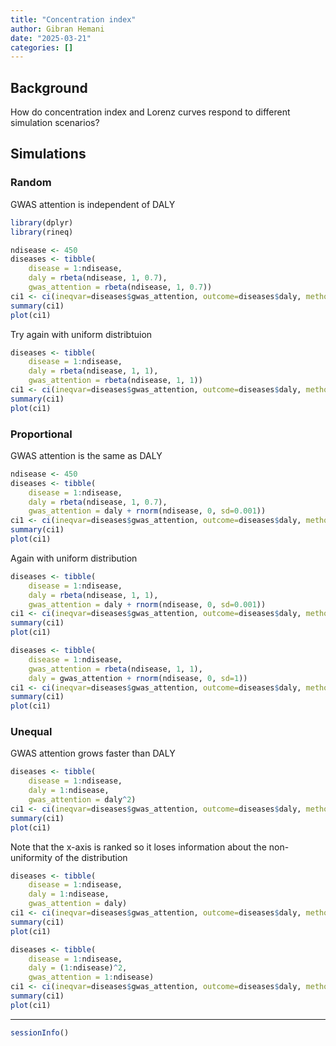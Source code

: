 ```yaml
---
title: "Concentration index"
author: Gibran Hemani
date: "2025-03-21"
categories: []
---
```


## Background

How do concentration index and Lorenz curves respond to different simulation scenarios?


## Simulations

### Random

GWAS attention is independent of DALY

```r
library(dplyr)
library(rineq)

ndisease <- 450
diseases <- tibble(
    disease = 1:ndisease, 
    daly = rbeta(ndisease, 1, 0.7), 
    gwas_attention = rbeta(ndisease, 1, 0.7))
ci1 <- ci(ineqvar=diseases$gwas_attention, outcome=diseases$daly, method="direct")
summary(ci1)
plot(ci1)
```

Try again with uniform distribtuion

```r
diseases <- tibble(
    disease = 1:ndisease, 
    daly = rbeta(ndisease, 1, 1), 
    gwas_attention = rbeta(ndisease, 1, 1))
ci1 <- ci(ineqvar=diseases$gwas_attention, outcome=diseases$daly, method="direct")
summary(ci1)
plot(ci1)
```

### Proportional

GWAS attention is the same as DALY

```r
ndisease <- 450
diseases <- tibble(
    disease = 1:ndisease, 
    daly = rbeta(ndisease, 1, 0.7), 
    gwas_attention = daly + rnorm(ndisease, 0, sd=0.001))
ci1 <- ci(ineqvar=diseases$gwas_attention, outcome=diseases$daly, method="direct")
summary(ci1)
plot(ci1)
```

Again with uniform distribution

```r
diseases <- tibble(
    disease = 1:ndisease, 
    daly = rbeta(ndisease, 1, 1), 
    gwas_attention = daly + rnorm(ndisease, 0, sd=0.001))
ci1 <- ci(ineqvar=diseases$gwas_attention, outcome=diseases$daly, method="direct")
summary(ci1)
plot(ci1)
```


```r
diseases <- tibble(
    disease = 1:ndisease, 
    gwas_attention = rbeta(ndisease, 1, 1), 
    daly = gwas_attention + rnorm(ndisease, 0, sd=1))
ci1 <- ci(ineqvar=diseases$gwas_attention, outcome=diseases$daly, method="direct")
summary(ci1)
plot(ci1)
```


### Unequal

GWAS attention grows faster than DALY

```r
diseases <- tibble(
    disease = 1:ndisease, 
    daly = 1:ndisease, 
    gwas_attention = daly^2)
ci1 <- ci(ineqvar=diseases$gwas_attention, outcome=diseases$daly, method="direct")
summary(ci1)
plot(ci1)
```

Note that the x-axis is ranked so it loses information about the non-uniformity of the distribution

```r
diseases <- tibble(
    disease = 1:ndisease, 
    daly = 1:ndisease, 
    gwas_attention = daly)
ci1 <- ci(ineqvar=diseases$gwas_attention, outcome=diseases$daly, method="direct")
summary(ci1)
plot(ci1)
```



```r
diseases <- tibble(
    disease = 1:ndisease, 
    daly = (1:ndisease)^2, 
    gwas_attention = 1:ndisease)
ci1 <- ci(ineqvar=diseases$gwas_attention, outcome=diseases$daly, method="direct")
summary(ci1)
plot(ci1)
```

---

```r
sessionInfo()
```




